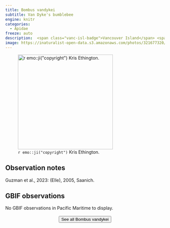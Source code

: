```yaml
---
title: Bombus vandykei
subtitle: Van Dyke's bumblebee
engine: knitr
categories:
  - Apidae
freeze: auto
description:  <span class="vanc-isl-badge">Vancouver Island</span> <span class="lower-mainland-badge">Lower Mainland</span>
image: https://inaturalist-open-data.s3.amazonaws.com/photos/321677320/large.jpeg
---
```

![`r emo::ji("copyright")` Kris Ethington.](https://inaturalist-open-data.s3.amazonaws.com/photos/321677320/large.jpeg){height=300}

## Observation notes  
Guzman et al., 2023: (Elle), 2005, <span class="hl-place-name">Saanich</span>.

## GBIF observations  
No GBIF observations in Pacific Maritime to display.
<br><br>
<center>


<a href="https://inaturalist.ca/observations?place_id=any&quality_grade=research&subview=map&taxon_id=125138"><button type="button" class="btn btn-secondary">See all Bombus vandykei <i class="fa-solid fa-arrow-up-right-from-square"></i> </button></a>
</center>
